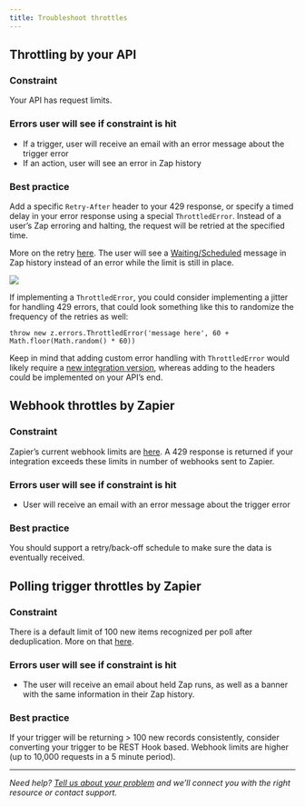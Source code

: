 ```yaml
---
title: Troubleshoot throttles
---
```

## Throttling by your API

### Constraint

Your API has request limits.

### Errors user will see if constraint is hit

*   If a trigger, user will receive an email with an error message about the trigger error
*   If an action, user will see an error in Zap history

### Best practice

Add a specific `Retry-After` header to your 429 response, or specify a timed delay in your error response using a special `ThrottledError`. Instead of a user’s Zap erroring and halting, the request will be retried at the specified time.

More on the retry [here](https://github.com/zapier/zapier-platform/blob/main/packages/cli/README.md#handling-throttled-requests). The user will see a [Waiting/Scheduled](https://help.zapier.com/hc/en-us/articles/20505304170637-Review-Zap-run-statuses) message in Zap history instead of an error while the limit is still in place.
<Frame> <img src="/images/0933736266259b11771a0eba0aff23ce.png" /> </Frame>

If implementing a `ThrottledError`, you could consider implementing a jitter for handling 429 errors, that could look something like this to randomize the frequency of the retries as well:

`throw new z.errors.ThrottledError('message here', 60 + Math.floor(Math.random() * 60))`

Keep in mind that adding custom error handling with `ThrottledError` would likely require a [new integration version](/manage/versions), whereas adding to the headers could be implemented on your API’s end.

## Webhook throttles by Zapier

### Constraint

Zapier’s current webhook limits are [here](https://help.zapier.com/hc/en-us/articles/8496181445261#h_01H91ED0PQ56S166BSB7MJNZNT). A 429 response is returned if your integration exceeds these limits in number of webhooks sent to Zapier.

### Errors user will see if constraint is hit

*   User will receive an email with an error message about the trigger error

### Best practice

You should support a retry/back-off schedule to make sure the data is eventually received.

## Polling trigger throttles by Zapier

### Constraint

There is a default limit of 100 new items recognized per poll after deduplication. More on that [here](https://help.zapier.com/hc/en-us/articles/8496181445261-Rate-limits-and-throttling-in-Zapier#h_01H91ED0PQ1HK1G1YFTZ9NSPRN).

### Errors user will see if constraint is hit

*   The user will receive an email about held Zap runs, as well as a banner with the same information in their Zap history.

### Best practice

If your trigger will be returning > 100 new records consistently, consider converting your trigger to be REST Hook based. Webhook limits are higher (up to 10,000 requests in a 5 minute period).

- - -
_Need help? [Tell us about your problem](https://developer.zapier.com/contact) and we’ll connect you with the right resource or contact support._
